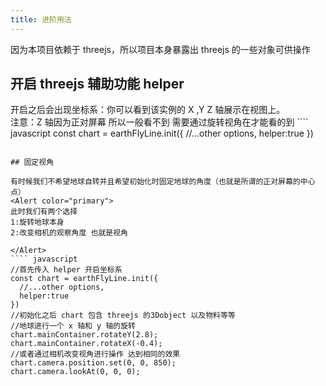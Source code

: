 ```yaml
---
title: 进阶用法
---
```




因为本项目依赖于 threejs，所以项目本身暴露出 threejs 的一些对象可供操作

## 开启 threejs 辅助功能 helper
<Alert color="primary">
开启之后会出现坐标系：你可以看到该实例的 X ,Y Z 轴展示在视图上。<br/>
注意：Z 轴因为正对屏幕 所以一般看不到 需要通过旋转视角在才能看的到
</Alert>
```` javascript
const chart = earthFlyLine.init({
  //...other options,
  helper:true
})

````

## 固定视角

有时候我们不希望地球自转并且希望初始化时固定地球的角度（也就是所谓的正对屏幕的中心点）
<Alert color="primary">
此时我们有两个选择
1:旋转地球本身
2:改变相机的观察角度 也就是视角

</Alert>
```` javascript
//首先传入 helper 开启坐标系
const chart = earthFlyLine.init({
  //...other options,
  helper:true
})
//初始化之后 chart 包含 threejs 的3Dobject 以及物料等等
//地球进行一个 x 轴和 y 轴的旋转
chart.mainContainer.rotateY(2.8);
chart.mainContainer.rotateX(-0.4);
//或者通过相机改变视角进行操作 达到相同的效果
chart.camera.position.set(0, 0, 850);
chart.camera.lookAt(0, 0, 0);
````